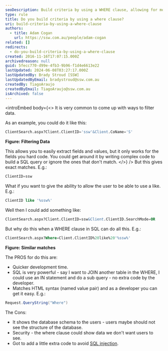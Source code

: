 ```yaml
---
seoDescription: Build criteria by using a WHERE clause, allowing for more complex filtering and similar matches with LIKE statements.
type: rule
title: Do you build criteria by using a where clause?
uri: build-criteria-by-using-a-where-clause
authors:
  - title: Adam Cogan
    url: https://ssw.com.au/people/adam-cogan
related: []
redirects:
  - do-you-build-criteria-by-using-a-where-clause
created: 2016-11-16T17:07:15.000Z
archivedreason: null
guid: 5fecc770-d99e-4fb3-9b96-f1d4e6613e22
lastUpdated: 2024-06-08T03:27:17.000Z
lastUpdatedBy: Brady Stroud [SSW]
lastUpdatedByEmail: bradystroud@ssw.com.au
createdBy: TiagoAraujo
createdByEmail: TiagoAraujo@ssw.com.au
isArchived: false
---
```


<introEmbed
  body={<>
It is very common to come up with ways to filter data.

As an example, you could do it like this:

```sql
ClientSearch.aspx?Client.ClientID='ssw'&Client.CoName='S'
```

**Figure: Filtering Data**

This allows you to easily extract fields and values, but it only works for the fields you hard code. You could get around it by writing complex code to build a SQL query or ignore the ones that don't match.
  </>}
/>
But this gives exact matches. E.g.:

```sql
ClientID=ssw
```

What if you want to give the ability to allow the user to be able to use a like. E.g.:

```sql
ClientID like '%ssw%'
```

Well then I could add something like:

```sql
ClientSearch.aspx?Client.ClientID=ssw&Client.ClientID.SearchMode=OR
```

But why do this when a WHERE clause in SQL can do all this. E.g.:

```sql
ClientSearch.aspx?Where=Client.ClientID%20like%20'%ssw%'
```

**Figure: Similar matches**

The PROS for do this are:

* Quicker development time.
* SQL is very powerful - say I want to JOIN another table in the WHERE, I could use an IN statement and do a sub query - no extra code by the developer.
* Matches HTML syntax (named value pair) and as a developer you can get it easy. E.g.:

```cs
Request.QueryString("Where")
```

The Cons:

* It shows the database schema to the users - users maybe should not see the structure of the database.
* Security - the where clause could show data we don't want users to see.
* Got to add a little extra code to avoid [SQL injection](https://www.w3schools.com/sql/sql_injection.asp).
